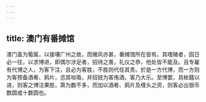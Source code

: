 ```yaml
---
---
---
```

title: 澳门有番摊馆
---



澳门虽为葡属，以接壤广州之故，而赌风亦甚，番摊馆所在皆有。其嗜赌者，固日必一往，以求博进，即偶尔涉足者，招待之善，礼仪之恭，他处皆不能及。且专雇有代博之人，为客下注，且必为客胜，不胜则代任其责。於是一方代博，而一方则为客预备酒肴、鸦片，恣其啖吸，并招妓为客侑酒，客乃大乐。至博罢，具帐籍以进，则客之博注果胜，第为数不多，而加以酒肴、鸦片及缠头之资，则客必出银币数圆或十数圆也。